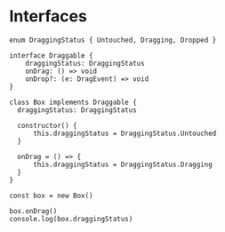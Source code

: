 # Interfaces

```tsx {all|1|3-7|9-14}
enum DraggingStatus { Untouched, Dragging, Dropped }

interface Draggable {
    draggingStatus: DraggingStatus
    onDrag: () => void
    onDrop?: (e: DragEvent) => void
}

class Box implements Draggable {
  draggingStatus: DraggingStatus

  constructor() {
      this.draggingStatus = DraggingStatus.Untouched
  }

  onDrag = () => {
      this.draggingStatus = DraggingStatus.Dragging
  }
}

const box = new Box()

box.onDrag()
console.log(box.draggingStatus)
```

<!--
Used to form contracts and describe behaviour in OOP style TS
-->
